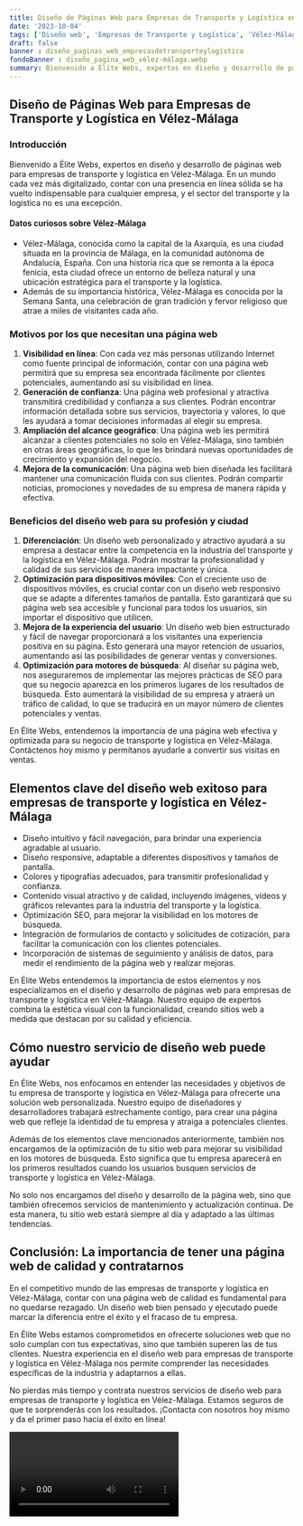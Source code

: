 ```yaml
---
title: Diseño de Páginas Web para Empresas de Transporte y Logística en Vélez-Málaga
date: '2023-10-04'
tags: ['Diseño web', 'Empresas de Transporte y Logística', 'Vélez-Málaga']
draft: false
banner : diseño_paginas_web_empresasdetransporteylogística
fondoBanner : diseño_pagina_web_vélez-málaga.webp
summary: Bienvenido a Élite Webs, expertos en diseño y desarrollo de páginas web para empresas de transporte y logística en VélezMálaga. En un mundo cada vez más digitalizado, contar con una presencia en línea sólida se ha vuelto indispensable para cualquier empresa, y el sector del transporte y la logística no es una excepción.
---
```


## Diseño de Páginas Web para Empresas de Transporte y Logística en Vélez-Málaga

### Introducción

Bienvenido a Élite Webs, expertos en diseño y desarrollo de páginas web para empresas de transporte y logística en Vélez-Málaga. En un mundo cada vez más digitalizado, contar con una presencia en línea sólida se ha vuelto indispensable para cualquier empresa, y el sector del transporte y la logística no es una excepción.

#### Datos curiosos sobre Vélez-Málaga

- Vélez-Málaga, conocida como la capital de la Axarquía, es una ciudad situada en la provincia de Málaga, en la comunidad autónoma de Andalucía, España. Con una historia rica que se remonta a la época fenicia, esta ciudad ofrece un entorno de belleza natural y una ubicación estratégica para el transporte y la logística.
- Además de su importancia histórica, Vélez-Málaga es conocida por la Semana Santa, una celebración de gran tradición y fervor religioso que atrae a miles de visitantes cada año.

### Motivos por los que necesitan una página web

1. **Visibilidad en línea**: Con cada vez más personas utilizando Internet como fuente principal de información, contar con una página web permitirá que su empresa sea encontrada fácilmente por clientes potenciales, aumentando así su visibilidad en línea.
2. **Generación de confianza**: Una página web profesional y atractiva transmitirá credibilidad y confianza a sus clientes. Podrán encontrar información detallada sobre sus servicios, trayectoria y valores, lo que les ayudará a tomar decisiones informadas al elegir su empresa.
3. **Ampliación del alcance geográfico**: Una página web les permitirá alcanzar a clientes potenciales no solo en Vélez-Málaga, sino también en otras áreas geográficas, lo que les brindará nuevas oportunidades de crecimiento y expansión del negocio.
4. **Mejora de la comunicación**: Una página web bien diseñada les facilitará mantener una comunicación fluida con sus clientes. Podrán compartir noticias, promociones y novedades de su empresa de manera rápida y efectiva.

### Beneficios del diseño web para su profesión y ciudad

1. **Diferenciación**: Un diseño web personalizado y atractivo ayudará a su empresa a destacar entre la competencia en la industria del transporte y la logística en Vélez-Málaga. Podrán mostrar la profesionalidad y calidad de sus servicios de manera impactante y única.
2. **Optimización para dispositivos móviles**: Con el creciente uso de dispositivos móviles, es crucial contar con un diseño web responsivo que se adapte a diferentes tamaños de pantalla. Esto garantizará que su página web sea accesible y funcional para todos los usuarios, sin importar el dispositivo que utilicen.
3. **Mejora de la experiencia del usuario**: Un diseño web bien estructurado y fácil de navegar proporcionará a los visitantes una experiencia positiva en su página. Esto generará una mayor retención de usuarios, aumentando así las posibilidades de generar ventas y conversiones.
4. **Optimización para motores de búsqueda**: Al diseñar su página web, nos aseguraremos de implementar las mejores prácticas de SEO para que su negocio aparezca en los primeros lugares de los resultados de búsqueda. Esto aumentará la visibilidad de su empresa y atraerá un tráfico de calidad, lo que se traducirá en un mayor número de clientes potenciales y ventas.

En Élite Webs, entendemos la importancia de una página web efectiva y optimizada para su negocio de transporte y logística en Vélez-Málaga. Contáctenos hoy mismo y permítanos ayudarle a convertir sus visitas en ventas.

<GifSeo />

<Cta />

## Elementos clave del diseño web exitoso para empresas de transporte y logística en Vélez-Málaga

- Diseño intuitivo y fácil navegación, para brindar una experiencia agradable al usuario.
- Diseño responsive, adaptable a diferentes dispositivos y tamaños de pantalla.
- Colores y tipografías adecuados, para transmitir profesionalidad y confianza.
- Contenido visual atractivo y de calidad, incluyendo imágenes, vídeos y gráficos relevantes para la industria del transporte y la logística.
- Optimización SEO, para mejorar la visibilidad en los motores de búsqueda.
- Integración de formularios de contacto y solicitudes de cotización, para facilitar la comunicación con los clientes potenciales.
- Incorporación de sistemas de seguimiento y análisis de datos, para medir el rendimiento de la página web y realizar mejoras.

En Élite Webs entendemos la importancia de estos elementos y nos especializamos en el diseño y desarrollo de páginas web para empresas de transporte y logística en Vélez-Málaga. Nuestro equipo de expertos combina la estética visual con la funcionalidad, creando sitios web a medida que destacan por su calidad y eficiencia.

## Cómo nuestro servicio de diseño web puede ayudar

En Élite Webs, nos enfocamos en entender las necesidades y objetivos de tu empresa de transporte y logística en Vélez-Málaga para ofrecerte una solución web personalizada. Nuestro equipo de diseñadores y desarrolladores trabajará estrechamente contigo, para crear una página web que refleje la identidad de tu empresa y atraiga a potenciales clientes.

Además de los elementos clave mencionados anteriormente, también nos encargamos de la optimización de tu sitio web para mejorar su visibilidad en los motores de búsqueda. Esto significa que tu empresa aparecerá en los primeros resultados cuando los usuarios busquen servicios de transporte y logística en Vélez-Málaga.

No solo nos encargamos del diseño y desarrollo de la página web, sino que también ofrecemos servicios de mantenimiento y actualización continua. De esta manera, tu sitio web estará siempre al día y adaptado a las últimas tendencias.

## Conclusión: La importancia de tener una página web de calidad y contratarnos

En el competitivo mundo de las empresas de transporte y logística en Vélez-Málaga, contar con una página web de calidad es fundamental para no quedarse rezagado. Un diseño web bien pensado y ejecutado puede marcar la diferencia entre el éxito y el fracaso de tu empresa.

En Élite Webs estamos comprometidos en ofrecerte soluciones web que no solo cumplan con tus expectativas, sino que también superen las de tus clientes. Nuestra experiencia en el diseño web para empresas de transporte y logística en Vélez-Málaga nos permite comprender las necesidades específicas de la industria y adaptarnos a ellas.

No pierdas más tiempo y contrata nuestros servicios de diseño web para empresas de transporte y logística en Vélez-Málaga. Estamos seguros de que te sorprenderás con los resultados. ¡Contacta con nosotros hoy mismo y da el primer paso hacia el éxito en línea!

<Video />

<CtaBot job='Empresas de Transporte y Logística' city='Vélez-Málaga'/>

<Gmaps query='Vélez-Málaga+españa+maps' />